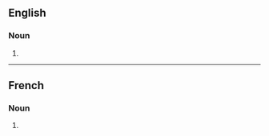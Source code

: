 ==English==

===Noun===
{{head|en|noun plural form}}

# {{plural of|occlusion|lang=en}}

----

==French==

===Noun===
{{head|fr|noun plural form|g=f}}

# {{plural of|occlusion|lang=fr}}